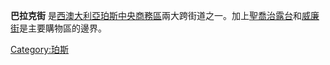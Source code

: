 {{Infobox street
| name_sign_type = Australia
| road_name  = 巴拉克街
| location   = [[西澳大利亚州|西澳大利亚州]]
| image      = BarrackStreetPerth01 gobeirne.jpg
| image_alt  = 道路和城市建築攝影
| caption    = 從穆雷街一角處看巴拉克街
| photosize  = 
| type       = 道路
| length     = 0.75
| length_ref = 
| est        = 1830s
| route      = 
| direction_a = 南
| end_a      = 
| exits      = 
}}
'''巴拉克街''' 是[[西澳大利亞|西澳大利亞]][[珀斯|珀斯]][[中央商務區|中央商務區]]兩大跨街道之一。加上[[聖喬治露台|聖喬治露台]]和[[威廉街|威廉街]]是主要購物區的邊界。

[[Category:珀斯|Category:珀斯]]